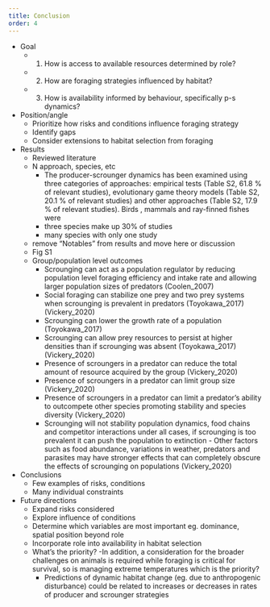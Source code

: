 ```yaml
---
title: Conclusion
order: 4
---
```



- Goal
	- 1. How is access to available resources determined by role?
	- 2. How are foraging strategies influenced by habitat?
	- 3. How is availability informed by behaviour, specifically p-s dynamics?
- Position/angle
	- Prioritize how risks and conditions influence foraging strategy
	- Identify gaps
	- Consider extensions to habitat selection from foraging
- Results
	- Reviewed literature
	- N approach, species, etc
		- The producer-scrounger dynamics has been examined using three categories of approaches: empirical tests (Table S2, 61.8 % of relevant studies), evolutionary game theory models (Table S2, 20.1 % of relevant studies) and other approaches (Table S2, 17.9 % of relevant studies). Birds , mammals and ray-finned fishes were
		- three species make up 30% of studies
		- many species with only one study
	- remove "Notables" from results and move here or discussion
	- Fig S1
	- Group/population level outcomes
		- Scrounging can act as a population regulator by reducing population level foraging efficiency and intake rate and allowing larger population sizes of predators (Coolen_2007)
		- Social foraging can stabilize one prey and two prey systems when scrounging is prevalent in predators (Toyokawa_2017) (Vickery_2020)
		- Scrounging can lower the growth rate of a population (Toyokawa_2017)
		- Scrounging can allow prey resources to persist at higher densities than if scrounging was absent (Toyokawa_2017) (Vickery_2020)
		- Presence of scroungers in a predator can reduce the total amount of resource acquired by the group (Vickery_2020)
		- Presence of scroungers in a predator can limit group size (Vickery_2020)
		- Presence of scroungers in a predator can limit a predator's ability to outcompete other species promoting stability and species diversity (Vickery_2020)
		- Scrounging will not stability population dynamics, food chains and competitor interactions under all cases, if scrounging is too prevalent it can push the population to extinction  	- Other factors such as food abundance, variations in weather, predators and parasites may have stronger effects that can completely obscure the effects of scrounging on populations (Vickery_2020)
- Conclusions
	- Few examples of risks, conditions
	- Many individual constraints
- Future directions
	- Expand risks considered
	- Explore influence of conditions
	- Determine which variables are most important eg. dominance, spatial position beyond role
	- Incorporate role into availability in habitat selection
	- What's the priority?
		-In addition, a consideration for the broader challenges on animals is required while foraging is critical for survival, so is managing extreme temperatures which is the priority?
		- Predictions of dynamic habitat change (eg. due to anthropogenic disturbance) could be related to increases or decreases in rates of producer and scrounger strategies


